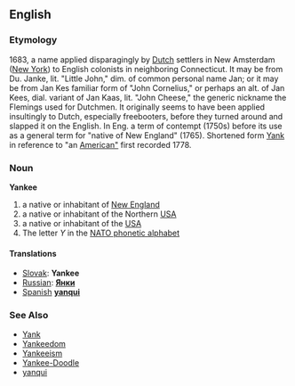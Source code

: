 ==English==
===Etymology===
1683, a name applied disparagingly by [[Dutch]] settlers in New Amsterdam ([[New York]]) to English colonists in neighboring Connecticut. It may be from Du. Janke, lit. "Little John," dim. of common personal name Jan; or it may be from Jan Kes familiar form of "John Cornelius," or perhaps an alt. of Jan Kees, dial. variant of Jan Kaas, lit. "John Cheese," the generic nickname the Flemings used for Dutchmen. It originally seems to have been applied insultingly to Dutch, especially freebooters, before they turned around and slapped it on the English. In Eng. a term of contempt (1750s) before its use as a general term for "native of New England" (1765). Shortened form [[Yank#Proper noun|Yank]] in reference to "an [[American"]] first recorded 1778.
=== Noun ===
'''Yankee'''
#a native or inhabitant of [[New England]]
#a native or inhabitant of the Northern [[USA]]
#a native or inhabitant of the [[USA]]
#The letter ''Y'' in the [[NATO phonetic alphabet]]
==== Translations ====
*[[Slovak]]: '''Yankee''' 
*[[Russian]]: '''[[Янки]]'''
*[[Spanish]] '''[[yanqui]]'''

=== See Also ===
* [[Yank]]
* [[Yankeedom]]
* [[Yankeeism]]
* [[Yankee-Doodle]]
* [[yanqui]]